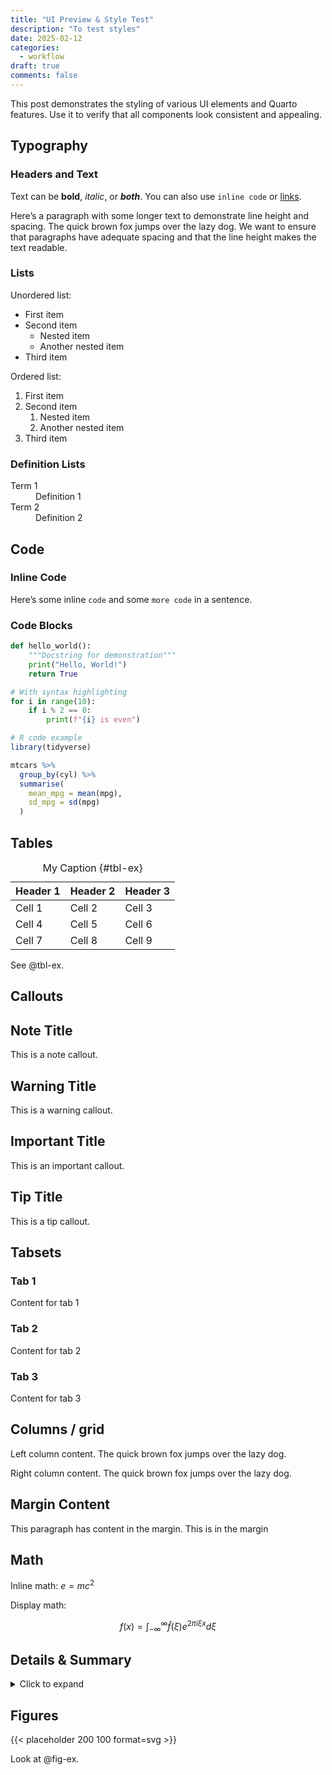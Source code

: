 ```yaml
---
title: "UI Preview & Style Test"
description: "To test styles"
date: 2025-02-12
categories:
  - workflow
draft: true
comments: false
---
```


This post demonstrates the styling of various UI elements and Quarto features. Use it to verify that all components look consistent and appealing.

## Typography

### Headers and Text

Text can be **bold**, *italic*, or ***both***. You can also use `inline code` or [links](https://quarto.org).

Here's a paragraph with some longer text to demonstrate line height and spacing. The quick brown fox jumps over the lazy dog. We want to ensure that paragraphs have adequate spacing and that the line height makes the text readable.

### Lists

Unordered list:

* First item
* Second item
  * Nested item
  * Another nested item
* Third item

Ordered list:

1. First item
2. Second item
   1. Nested item
   2. Another nested item
3. Third item

### Definition Lists

Term 1
: Definition 1

Term 2
: Definition 2

## Code

### Inline Code

Here's some inline `code` and some `more code` in a sentence.

### Code Blocks

```python
def hello_world():
    """Docstring for demonstration"""
    print("Hello, World!")
    return True

# With syntax highlighting
for i in range(10):
    if i % 2 == 0:
        print(f"{i} is even")
```

```r
# R code example
library(tidyverse)

mtcars %>%
  group_by(cyl) %>%
  summarise(
    mean_mpg = mean(mpg),
    sd_mpg = sd(mpg)
  )
```

## Tables

| Header 1 | Header 2 | Header 3 |
|----------|----------|----------|
| Cell 1   | Cell 2   | Cell 3   |
| Cell 4   | Cell 5   | Cell 6   |
| Cell 7   | Cell 8   | Cell 9   |

: My Caption {#tbl-ex}

See @tbl-ex.

## Callouts

::: {.callout-note}
## Note Title

This is a note callout.
:::

::: {.callout-warning}
## Warning Title

This is a warning callout.
:::

::: {.callout-important}
## Important Title

This is an important callout.
:::

::: {.callout-tip}
## Tip Title

This is a tip callout.
:::

## Tabsets

::: {.panel-tabset}
### Tab 1

Content for tab 1

### Tab 2

Content for tab 2

### Tab 3

Content for tab 3
:::

## Columns / grid

::: grid
::: {.g-col-6}
Left column content. The quick brown fox jumps over the lazy dog.
:::

::: {.g-col-6}
Right column content. The quick brown fox jumps over the lazy dog.
:::
:::

## Margin Content

This paragraph has content in the margin. [This is in the margin]{.aside}

## Math

Inline math: $e = mc^2$

Display math:

$$
f(x) = \int_{-\infty}^\infty \hat{f}(\xi) e^{2 \pi i \xi x} d\xi
$$

## Details & Summary

<details>
<summary>Click to expand</summary>
This content is hidden by default but can be expanded.

* Hidden list item 1
* Hidden list item 2
</details>

## Figures

::: {#fig-ex fig-cap="A gray rectangle."}
{{< placeholder 200 100 format=svg >}}
:::

Look at @fig-ex.
